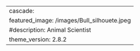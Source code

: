 ---
cascade:
featured_image: /images/Bull_silhouete.jpeg
#description: Animal Scientist
theme_version: 2.8.2
---